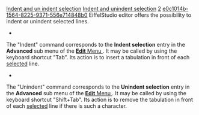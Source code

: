 [[Property:title|Indent and un indent  selection]]
[[Property:link_title|Indent and unindent selection]]
[[Property:weight|2]]
[[Property:uuid|e0c1014b-1564-8225-9371-556e714848b0]]
EiffelStudio editor offers the possibility to indent or unindent selected lines.
*  
The "Indent" command corresponds to the '''Indent selection''' entry in the '''Advanced''' sub menu of the [[Edit menu commands| '''Edit''' Menu ]] . It may be called by using the keyboard shortcut "Tab". Its action is to insert a tabulation in front of each [[Selection|selected]]  line. 

*  
The "Unindent" command corresponds to the '''Unindent selection''' entry in the '''Advanced''' sub menu of the [[Edit menu commands| '''Edit''' Menu ]] . It may be called by using the keyboard shortcut "Shift+Tab". Its action is to remove the tabulation in front of each [[Selection|selected]]  line if there is such a character. <br/>



{{note| '''Note''': If there is no selection, you may still use the unindent shortcut "Shift+Tab". The command will be applied to the current line. <br/>
}}




